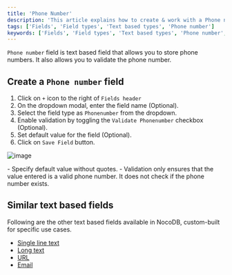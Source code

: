 ```yaml
---
title: 'Phone Number'
description: 'This article explains how to create & work with a Phone number field.'
tags: ['Fields', 'Field types', 'Text based types', 'Phone number']
keywords: ['Fields', 'Field types', 'Text based types', 'Phone number', 'Create phone number field']
---
```



`Phone number` field is text based field that allows you to store phone numbers. It also allows you to validate the phone number.

## Create a `Phone number` field
1. Click on `+` icon to the right of `Fields header`
2. On the dropdown modal, enter the field name (Optional).
3. Select the field type as `Phonenumber` from the dropdown.
4. Enable validation by toggling the `Validate Phonenumber` checkbox (Optional).
5. Set default value for the field (Optional).
6. Click on `Save Field` button.

![image](/img/v2/fields/types/phonenumber.png)

<Callout type="note">
- Specify default value without quotes.
- Validation only ensures that the value entered is a valid phone number. It does not check if the phone number exists.
</Callout>

## Similar text based fields
Following are the other text based fields available in NocoDB, custom-built for specific use cases.
- [Single line text](single-line-text)
- [Long text](long-text)
- [URL](url)
- [Email](email)


